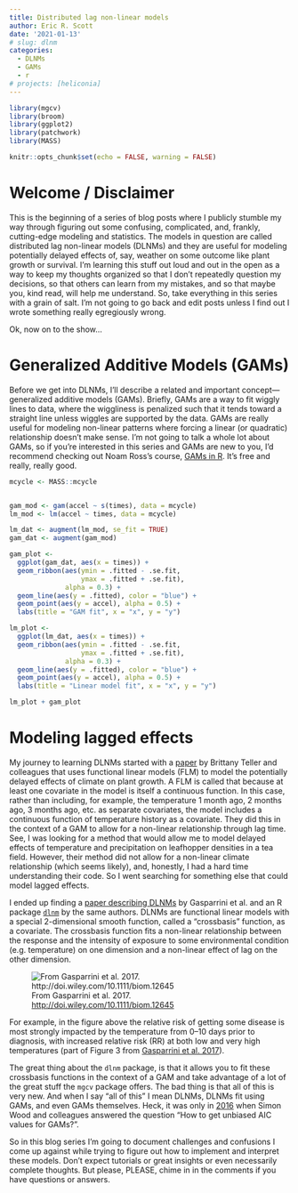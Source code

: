 ```yaml
---
title: Distributed lag non-linear models
author: Eric R. Scott
date: '2021-01-13'
# slug: dlnm
categories:
  - DLNMs
  - GAMs
  - r
# projects: [heliconia]
---
```


```r
library(mgcv)
library(broom)
library(ggplot2)
library(patchwork)
library(MASS)

knitr::opts_chunk$set(echo = FALSE, warning = FALSE)
```

# Welcome / Disclaimer

This is the beginning of a series of blog posts where I publicly stumble my way through figuring out some confusing, complicated, and, frankly, cutting-edge modeling and statistics.
The models in question are called distributed lag non-linear models (DLNMs) and they are useful for modeling potentially delayed effects of, say, weather on some outcome like plant growth or survival.
I'm learning this stuff out loud and out in the open as a way to keep my thoughts organized so that I don't repeatedly question my decisions, so that others can learn from my mistakes, and so that maybe you, kind read, will help me understand.
So, take everything in this series with a grain of salt.
I'm not going to go back and edit posts unless I find out I wrote something really egregiously wrong.

Ok, now on to the show...

# Generalized Additive Models (GAMs)

Before we get into DLNMs, I'll describe a related and important concept---generalized additive models (GAMs).
Briefly, GAMs are a way to fit wiggly lines to data, where the wiggliness is penalized such that it tends toward a straight line unless wiggles are supported by the data.
GAMs are really useful for modeling non-linear patterns where forcing a linear (or quadratic) relationship doesn't make sense.
I'm not going to talk a whole lot about GAMs, so if you're interested in this series and GAMs are new to you, I'd recommend checking out Noam Ross's course, [GAMs in R](https://noamross.github.io/gams-in-r-course/).
It's free and really, really good.

```r
mcycle <- MASS::mcycle


gam_mod <- gam(accel ~ s(times), data = mcycle)
lm_mod <- lm(accel ~ times, data = mcycle)

lm_dat <- augment(lm_mod, se_fit = TRUE)
gam_dat <- augment(gam_mod)

gam_plot <- 
  ggplot(gam_dat, aes(x = times)) +
  geom_ribbon(aes(ymin = .fitted - .se.fit,
                  ymax = .fitted + .se.fit),
              alpha = 0.3) +
  geom_line(aes(y = .fitted), color = "blue") +
  geom_point(aes(y = accel), alpha = 0.5) +
  labs(title = "GAM fit", x = "x", y = "y")

lm_plot <-
  ggplot(lm_dat, aes(x = times)) +
  geom_ribbon(aes(ymin = .fitted - .se.fit,
                  ymax = .fitted + .se.fit),
              alpha = 0.3) +
  geom_line(aes(y = .fitted), color = "blue") +
  geom_point(aes(y = accel), alpha = 0.5) +
  labs(title = "Linear model fit", x = "x", y = "y")

lm_plot + gam_plot
```

# Modeling lagged effects

My journey to learning DLNMs started with a [paper](https://onlinelibrary.wiley.com/doi/abs/10.1111/2041-210X.12486) by Brittany Teller and colleagues that uses functional linear models (FLM) to model the potentially delayed effects of climate on plant growth.
A FLM is called that because at least one covariate in the model is itself a continuous function.
In this case, rather than including, for example, the temperature 1 month ago, 2 months ago, 3 months ago, etc. as separate covariates, the model includes a continuous function of temperature history as a covariate.
They did this in the context of a GAM to allow for a non-linear relationship through lag time.
See, I was looking for a method that would allow me to model delayed effects of temperature and precipitation on leafhopper densities in a tea field.
However, their method did not allow for a non-linear climate relationship (which seems likely), and, honestly, I had a hard time understanding their code.
So I went searching for something else that could model lagged effects.

I ended up finding a [paper describing DLNMs](http://doi.wiley.com/10.1111/biom.12645) by Gasparrini et al. and an R package [`dlnm`](http://www.jstatsoft.org/v43/i08/) by the same authors.
DLNMs are functional linear models with a special 2-dimensional smooth function, called a "crossbasis" function, as a covariate.
The crossbasis function fits a non-linear relationship between the response and the intensity of exposure to some environmental condition (e.g. temperature) on one dimension and a non-linear effect of lag on the other dimension.

![From Gasparrini et al. 2017. <http://doi.wiley.com/10.1111/biom.12645>](gasparrini.png){fig-alt="A 3D plot of a wavy blue surface.  The three axes are labeled \"RR\", \"Temperature (C)\" and \"Lag\".  It shows the highest value along the RR axis when lag is 0 and Temperature is highest at 30.  The rest of the surface is mostly flat with RR around 1."}

For example, in the figure above the relative risk of getting some disease is most strongly impacted by the temperature from 0--10 days prior to diagnosis, with increased relative risk (RR) at both low and very high temperatures (part of Figure 3 from [Gasparrini et al. 2017](http://doi.wiley.com/10.1111/biom.12645)).

The great thing about the `dlnm` package, is that it allows you to fit these crossbasis functions in the context of a GAM and take advantage of a lot of the great stuff the `mgcv` package offers.
The bad thing is that all of this is very new.
And when I say "all of this" I mean DLNMs, DLNMs fit using GAMs, and even GAMs themselves.
Heck, it was only in [2016](https://doi.org/10.1080/01621459.2016.1180986) when Simon Wood and colleagues answered the question "How to get unbiased AIC values for GAMs?".

So in this blog series I'm going to document challenges and confusions I come up against while trying to figure out how to implement and interpret these models.
Don't expect tutorials or great insights or even necessarily complete thoughts.
But please, PLEASE, chime in in the comments if you have questions or answers.
